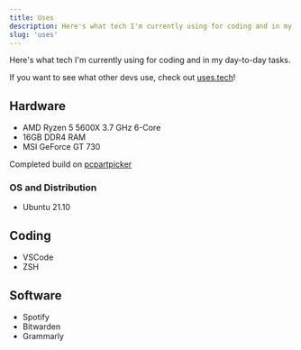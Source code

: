 ```yaml
---
title: Uses
description: Here's what tech I'm currently using for coding and in my day-to-day tasks.
slug: 'uses'
---
```


Here's what tech I'm currently using for coding and in my day-to-day tasks.

If you want to see what other devs use, check out [uses.tech](uses.tech)!

## Hardware

* AMD Ryzen 5 5600X 3.7 GHz 6-Core
* 16GB DDR4 RAM
* MSI GeForce GT 730

Completed build on [pcpartpicker](https://pcpartpicker.com/b/tyGcCJ)

### OS and Distribution

* Ubuntu 21.10

## Coding

- VSCode
- ZSH

## Software

- Spotify
- Bitwarden
- Grammarly
